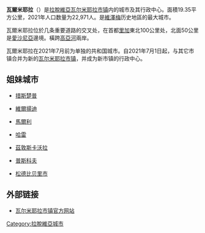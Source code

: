 {{unreferenced|time=2009-12-12T16:22:10+00:00}}
{{Infobox settlement
| name = {{PAGENAME}}
| native_name = Valmiera
| native_name_lang = lv
| other_name = 
| settlement_type = 城市
| image_skyline = Valmieras Svētā Sīmaņa luterāņu baznīca, Valmiera, Latvija - panoramio.jpg
| image_caption = 瓦爾米耶拉市内的路德宗教堂
| image_flag = LVA Valmiera flag.png
| flag_size = 125px
| image_shield = COA LV Valmiera.svg
| shield_size = 75px
| pushpin_map = Latvia
| pushpin_label_position = left
| pushpin_map_caption = {{PAGENAME}}在[[拉脫維亞|拉脫維亞]]的位置
| subdivision_type = 國家
| subdivision_name = {{LAT}}
| subdivision_type1 = [[拉脫維亞行政區劃|市镇]]
| subdivision_name1 = [[瓦尔米耶拉市镇|瓦尔米耶拉市镇]]
| leader_title = 
| leader_name = 
| leader_party = 
| established_title = 城市权
| established_date = 1323年
| elevation_m =
| area_total_km2 = 19.35
| population_as_of = 2021年
| population_total = 22971
| population_density_km2 = auto
| timezone =[[歐洲東部時間|歐洲東部時間]]
| utc_offset = +2
| timezone_DST = [[歐洲東部夏令時間|歐洲東部夏令時間]]
| utc_offset_DST = +3
| coordinates = 
| postal_code = LV-4201
LV-4202
LV-4204
| area_code = 
| website = 
}}
'''瓦爾米耶拉'''（{{lang-lv|Valmiera}}）是[[拉脫維亞|拉脫維亞]][[瓦尔米耶拉市镇|瓦尔米耶拉市镇]]内的城市及其行政中心。面積19.35平方公里，2021年人口数量为22,971人。是[[維澤梅|維澤梅]]历史地區的最大城市。

瓦爾米耶拉位於几条重要道路的交叉处，在首都[[里加|里加]]東北100公里处，北面50公里是[[愛沙尼亞|愛沙尼亞]]邊境。橫跨[[高亞河|高亞河]]兩岸。

瓦爾米耶拉在2021年7月前为单独的共和国城市。自2021年7月1日起，与其它市镇合并为新的[[瓦尔米耶拉市镇|瓦尔米耶拉市镇]]，并成为新市镇的行政中心。

==姐妹城市==
*{{DEN}}[[措斯楚普|措斯楚普]]
*{{EST}}[[維爾揚迪|維爾揚迪]]
*{{FRA}}[[馬爾利|馬爾利]]
*{{GER}}[[哈雷_(北莱茵-威斯特法伦)|哈雷]]
*{{POL}}[[茲敦斯卡沃拉|茲敦斯卡沃拉]]
*{{RUS}}[[普斯科夫|普斯科夫]]
*{{SWE}}[[松德比贝里市|松德比贝里市]]

== 外部链接 ==
{{commonscat|Valmiera|position=left}}
* [http://www.valmierasnovads.lv/ 瓦尔米耶拉市镇官方网站] {{Wayback|url=http://www.valmierasnovads.lv/ |date=20210810175938 }} {{lv}} {{en}}

{{Authority control}}

{{DEFAULTSORT:Valmiera}}
[[Category:拉脫維亞城市|Category:拉脫維亞城市]]